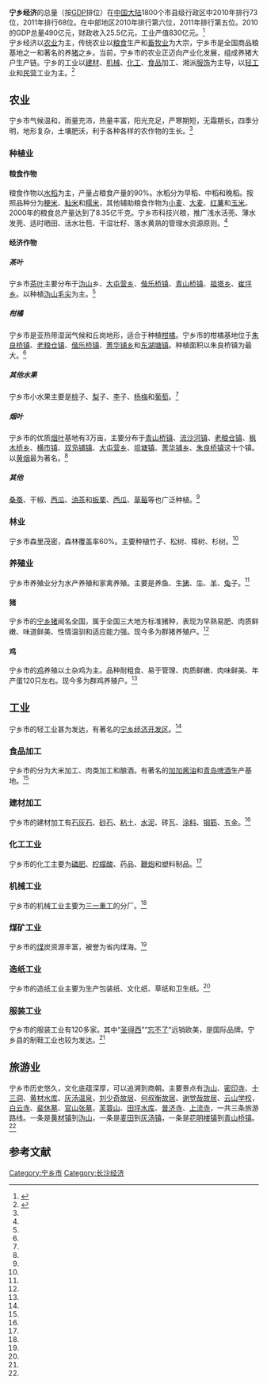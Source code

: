 '''宁乡经济'''的总量（按[[GDP|GDP]]排位）在[[中国大陆|中国大陆]]1800个市县级行政区中2010年排行73位，2011年排行68位。在中部地区2010年排行第六位，2011年排行第五位。2010的GDP总量490亿元，财政收入25.5亿元，工业产值830亿元。<ref>{{cite web |url=http://jjw.voc.com.cn/view.php?tid-38197-cid-71.html |title=中部崛起的“宁乡速度” |accessdate=2012-02-05 |date=2011-09-27 |work=湖南经济网}}</ref><br />

宁乡经济以[[农业|农业]]为主，传统农业以[[粮食|粮食]]生产和[[畜牧业|畜牧业]]为大宗，宁乡市是全国商品粮基地之一和著名的养[[猪|猪]]之乡。当前，宁乡市的农业正迈向产业化发展，组成养猪大户生产链。宁乡的工业以[[建材|建材]]、[[机械|机械]]、[[化工|化工]]、[[食品|食品]]加工、湘派[[服饰|服饰]]为主导，以[[轻工业|轻工业]]和[[民营|民营]]工业为主。<ref name="booknxsd111">{{cite book |author1=黄海潮|author2=江宏照|title=《宁乡史地》|year=2002|publisher=南方出版社|location=海南省|pages=24-55|isbn=7-80660-538-X}}</ref>

== 农业 ==
宁乡市气候温和，雨量充沛，热量丰富，阳光充足，严寒期短，无霜期长，四季分明，地形复杂，土壤肥沃，利于各种各样的农作物的生长。<ref name="booknxsd111" />
=== 种植业 ===
==== 粮食作物 ====
粮食作物以[[水稻|水稻]]为主，产量占粮食产量的90%。水稻分为早稻、中稻和晚稻。按照品种分为[[粳米|粳米]]、[[籼米|籼米]]和[[糯米|糯米]]，其他辅助粮食作物为[[小麦|小麦]]、[[大麦|大麦]]、[[红薯|红薯]]和[[玉米|玉米]]。2000年的粮食总产量达到了8.35亿千克。宁乡市科技兴粮，推广浅水活蔸、薄水发蔸、适时晒田、活水壮苞、干湿壮籽、落水黄熟的管理水资源原则。<ref name="booknxsd111" />
==== 经济作物 ====
===== 茶叶 =====
宁乡市[[茶叶|茶叶]]主要分布于[[沩山|沩山]]乡、[[大屯营乡|大屯营乡]]、[[偕乐桥镇|偕乐桥镇]]、[[青山桥镇|青山桥镇]]、[[祖塔乡|祖塔乡]]、[[崔坪乡|崔坪乡]]。以种植[[沩山毛尖|沩山毛尖]]为主。<ref name="booknxsd111" />
===== 柑橘 =====
宁乡市是亚热带湿润气候和丘岗地形，适合于种植[[柑橘|柑橘]]。宁乡市的柑橘基地位于[[朱良桥镇|朱良桥镇]]、[[老粮仓镇|老粮仓镇]]、[[偕乐桥镇|偕乐桥镇]]、[[菁华铺乡|菁华铺乡]]和[[东湖塘镇|东湖塘镇]]。种植面积以朱良桥镇为最大。<ref name="booknxsd111" />
===== 其他水果 =====
宁乡市小水果主要是[[桃|桃]]子、[[梨|梨]]子、[[李|李]]子、[[杨梅|杨梅]]和[[葡萄|葡萄]]。<ref name="booknxsd111" />
===== 烟叶 =====
宁乡市的优质[[烟叶|烟叶]]基地有3万亩，主要分布于[[青山桥镇|青山桥镇]]、[[流沙河镇|流沙河镇]]、[[老粮仓镇|老粮仓镇]]、[[枫木桥乡|枫木桥乡]]、[[横市镇|横市镇]]、[[双凫铺镇|双凫铺镇]]、[[大屯营乡|大屯营乡]]、[[坝塘镇|坝塘镇]]、[[菁华铺乡|菁华铺乡]]、[[朱良桥镇|朱良桥镇]]这十个镇。以[[黄烟|黄烟]]最为著名。<ref name="booknxsd111" />
===== 其他 =====
[[桑|桑]][[蚕|蚕]]、干椒、[[西瓜|西瓜]]、[[油茶|油茶]]和[[板栗|板栗]]、[[西瓜|西瓜]]、[[草莓|草莓]]等也广泛种植。<ref name="booknxsd111" />

=== 林业 ===
宁乡市森里茂密，森林覆盖率60%。主要种植竹子、松树、樟树、杉树。<ref name="booknxsd111" />

=== 养殖业 ===
宁乡市养殖业分为水产养殖和家禽养殖。主要是养[[鱼|鱼]]、生[[猪|猪]]、[[牛|牛]]、[[羊|羊]]、[[兔|兔]]子。<ref name="booknxsd111" />
==== 猪 ====
宁乡市的[[宁乡猪|宁乡猪]]闻名全国，属于全国三大地方标准猪种，表现为早熟易肥、肉质鲜嫩、味道鲜美、性情温驯和适应能力强。现今多为群猪养殖户。<ref name="booknxsd111" />
==== 鸡 ====
宁乡市的[[鸡|鸡]]养殖以土杂鸡为主。品种耐粗食、易于管理、肉质鲜嫩、肉味鲜美、年产蛋120只左右。现今多为群鸡养殖户。<ref name="booknxsd111" />

== 工业 ==
宁乡市的轻工业甚为发达，有著名的[[宁乡经济开发区|宁乡经济开发区]]。<ref name="booknxsd111" />
=== 食品加工 ===
宁乡市的分为大米加工、肉类加工和酿酒。有著名的[[加加酱油|加加酱油]]和[[青岛啤酒|青岛啤酒]]生产基地。<ref name="booknxsd111" />
=== 建材加工 ===
宁乡市的建材加工有[[石灰石|石灰石]]、[[砂石|砂石]]、[[粘土|粘土]]、[[水泥|水泥]]、砖瓦、[[涂料|涂料]]、[[钢筋|钢筋]]、[[五金|五金]]。<ref name="booknxsd111" />
=== 化工工业 ===
宁乡市的化工主要为[[磷肥|磷肥]]、[[柠檬酸|柠檬酸]]、药品、[[鞭炮|鞭炮]]和塑料制品。<ref name="booknxsd111" />
=== 机械工业 ===
宁乡市的机械工业主要为[[三一重工|三一重工]]的分厂。<ref name="booknxsd111" />
=== 煤矿工业 ===
宁乡市的[[煤|煤]]炭资源丰富，被誉为省内煤海。<ref name="booknxsd111" />
=== 造纸工业 ===
宁乡市的造纸工业主要为生产包装纸、文化纸、草纸和卫生纸。<ref name="booknxsd111" />
=== 服装工业 ===
宁乡市的服装工业有120多家。其中“[[圣得西|圣得西]]”“[[忘不了|忘不了]]”远销欧美，是国际品牌。宁乡县的制鞋工业也较为发达。<ref name="booknxsd111" />

== 旅游业 ==
宁乡市历史悠久，文化底蕴深厚，可以追溯到商朝。主要景点有[[沩山|沩山]]、[[密印寺|密印寺]]、[[十三洞|十三洞]]、[[黄材水库|黄材水库]]、[[灰汤温泉|灰汤温泉]]，[[刘少奇故居|刘少奇故居]]、[[何叔衡故居|何叔衡故居]]、[[谢觉哉故居|谢觉哉故居]]、[[云山学校|云山学校]]，[[白云寺_(宁乡)|白云寺]]、[[裴休墓|裴休墓]]、[[官山张墓|官山张墓]]，[[芙蓉山_(宁乡县)|芙蓉山]]、[[田坪水库|田坪水库]]、[[宁乡县普济寺|普济寺]]、[[上流寺_(宁乡县)|上流寺]]，一共三条旅游路线。一条是[[黄材镇|黄材镇]]到[[沩山|沩山]]，一条是[[麦田|麦田]]到[[灰汤镇|灰汤镇]]，一条是[[花明楼镇|花明楼镇]]到[[青山桥镇|青山桥镇]]。<ref name="booknxsd111" />

==参考文献==
<div class="references-small">
<references></references>
</div>
{{宁乡县历史文化}}
{{DEFAULTSORT:Ning宁乡}}
[[Category:宁乡市|Category:宁乡市]]
[[Category:长沙经济|Category:长沙经济]]